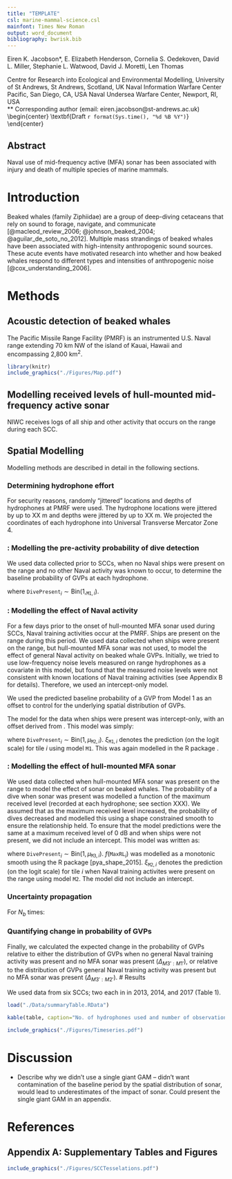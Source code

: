 ```yaml
---
title: "TEMPLATE"
csl: marine-mammal-science.csl
mainfont: Times New Roman
output: word_document
bibliography: bwrisk.bib
---
```


\flushleft
\normalsize
\hfill\break  
Eiren K. Jacobson\textsuperscript{1}*, E. Elizabeth Henderson\textsuperscript{2}, Cornelia S. Oedekoven\textsuperscript{1}, David L. Miller\textsuperscript{1}, Stephanie L. Watwood\textsuperscript{3}, David J. Moretti\textsuperscript{3}, Len Thomas\textsuperscript{1}
  
\scriptsize
\textsuperscript{1} Centre for Research into Ecological and Environmental Modelling, University of St Andrews, St Andrews, Scotland, UK
\textsuperscript{2} Naval Information Warfare Center Pacific, San Diego, CA, USA 
\textsuperscript{3} Naval Undersea Warfare Center, Newport, RI, USA  
\*\* Corresponding author (email: eiren.jacobson@st-andrews.ac.uk)
\normalsize
\hfill\break   
\begin{center}
\textbf{Draft `r format(Sys.time(), "%d %B %Y")`}
\end{center}
\hfill\break   

## Abstract

Naval use of mid-frequency active (MFA) sonar has been associated with injury and death of multiple species of marine mammals.  

# Introduction

Beaked whales (family Ziphiidae) are a group of deep-diving cetaceans that rely on sound to forage, navigate, and communicate [@macleod_review_2006; @johnson_beaked_2004; @aguilar_de_soto_no_2012].  Multiple mass strandings of beaked whales have been associated with high-intensity anthropogenic sound sources.  These acute events have motivated research into whether and how beaked whales respond to different types and intensities of anthropogenic noise [@cox_understanding_2006].



# Methods

## Acoustic detection of beaked whales

The Pacific Missile Range Facility (PMRF) is an instrumented U.S. Naval range extending 70 km NW of the island of Kauai, Hawaii and encompassing 2,800 km^2^.  

```r
library(knitr)
include_graphics("./Figures/Map.pdf")
```

## Modelling received levels of hull-mounted mid-frequency active sonar

NIWC receives logs of all ship and other activity that occurs on the range during each SCC. 

## Spatial Modelling

Modelling methods are described in detail in the following sections.  

### Determining hydrophone effort

For security reasons, randomly "jittered" locations and depths of hydrophones at PMRF were used.  The hydrophone locations were jittered by up to XX m and depths were jittered by up to XX m.  We projected the coordinates of each hydrophone into Universal Transverse Mercator Zone 4. 

### \texttt{M1}: Modelling the pre-activity probability of dive detection

We used data collected prior to SCCs, when no Naval ships were present on the range and no other Naval activity was known to occur, to determine the baseline probability of GVPs at each hydrophone.  

\begin{equation}
    \text{logit}\left(\mu_{\texttt{M1},i}\right) = \beta_{\texttt{M1},0} +  f(\texttt{MRF}_i) + f(\texttt{Depth}_i) + \log_e A_i, \qquad (\texttt{M1})
\end{equation}

where $\texttt{DivePresent}_i \sim \text{Bin}(1, _{\texttt{M1},i})$. 

### \texttt{M2}: Modelling the effect of Naval activity

For a few days prior to the onset of hull-mounted MFA sonar used during SCCs, Naval training activities occur at the PMRF.  Ships are present on the range during this period.  We used data collected when ships were present on the range, but hull-mounted MFA sonar was not used, to model the effect of general Naval activity on beaked whale GVPs.  Initially, we tried to use low-frequency noise levels measured on range hydrophones as a covariate in this model, but found that the measured noise levels were not consistent with known locations of Naval training activities (see Appendix B for details).  Therefore, we used an intercept-only model. 

We used the predicted baseline probability of a GVP from Model 1 as an offset to control for the underlying spatial distribution of GVPs.

The model for the data when ships were present was intercept-only, with an offset derived from \texttt{M1}. This model was simply:

\begin{equation}
    \text{logit}\left(\mu_{\texttt{M2},i}\right) = \beta_{\texttt{M2},0} + \log_e \xi_{\texttt{M1}, i}, \qquad (\texttt{M2})
\end{equation}
where $\texttt{DivePresent}_i \sim \text{Bin}(1, \mu_{\texttt{M2},i})$. $\xi_{\texttt{M1}, i}$ denotes the prediction (on the $\text{logit}$ scale) for tile $i$ using model $\texttt{M1}$. This was again modelled in the R package \texttt{mgcv}.

### \texttt{M3}: Modelling the effect of hull-mounted MFA sonar

We used data collected when hull-mounted MFA sonar was present on the range to model the effect of sonar on beaked whales. The probability of a dive when sonar was present was modelled a function of the maximum received level (recorded at each hydrophone; see section XXX). We assumed that as the maximum received level increased, the probability of dives decreased and modelled this using a shape constrained smooth to ensure the relationship held. To ensure that the model predictions were the same at a maximum received level of 0 dB and when ships were not present, we did not include an intercept. This model was written as:

\begin{equation}
    \text{logit}\left(\mu_{\texttt{M3},i}\right) = f(\texttt{MaxRL}_i) + \log_e \xi_{\texttt{M2}, i}, \qquad (\texttt{M3})
\end{equation}
where $\texttt{DivePresent}_i \sim \text{Bin}(1, \mu_{\texttt{M3},i})$. $f(\texttt{MaxRL}_i)$ was modelled as a monotonic smooth using the R package \texttt{scam} [pya_shape_2015]. $\xi_{\texttt{M2}, i}$ denotes the prediction (on the $\text{logit}$ scale) for tile $i$ when Naval training activites were present on the range using model $\texttt{M2}$. The model did not include an intercept.

### Uncertainty propagation

For $N_b$ times:
\begin{enumerate}
    \item Draw a sample from the posterior of $\texttt{M1}$:  $\tilde{\boldsymbol{\beta}}_\texttt{M1}\sim\text{MVN}(\hat{\boldsymbol{\beta}}_\texttt{M1}, \mathbf{V}_\texttt{M1})$.
    \item Calculate a new offset for $\texttt{M2}$, $\tilde{\boldsymbol{\xi}}_{\texttt{M1}} = \mathbf{X}_{p,\texttt{M1}} \tilde{\boldsymbol{\beta}}_\texttt{M1} + \log_e \mathbf{A}$.
    \item Refit $\texttt{M2}$ with $\tilde{\boldsymbol{\xi}}_{\texttt{M1}}$ as the offset, to obtain $\texttt{M2}^\prime$.
    \item Draw a sample from the posterior of $\texttt{M2}^\prime$:  $\tilde{\boldsymbol{\beta}}_{\texttt{M2}^\prime} \sim\text{MVN}(\hat{\boldsymbol{\beta}}_{\texttt{M2}^\prime}, \mathbf{V}_{\texttt{M2}^\prime})$
    \item Calculate a new offset for $\texttt{M3}$, $\tilde{\boldsymbol{\xi}}_{\texttt{M2}} = \mathbf{X}_{p,\texttt{M2}} \tilde{\boldsymbol{\beta}}_\texttt{M2}^\prime + \tilde{\boldsymbol{\xi}}_{\texttt{M1}}$ (predictions for the sonar data locations for $\texttt{M2}^\prime$).
    \item Refit $\texttt{M3}$ with offset $\tilde{\boldsymbol{\xi}}_{\texttt{M2}}$ to obtain $\texttt{M3}^\prime$.
    \item Predict $\boldsymbol{\mu}_{\texttt{M1}^\prime}$, $\boldsymbol{\mu}_{\texttt{M2}^\prime}$, and $\boldsymbol{\mu}_{\texttt{M3}^\prime}$ over prediction grid and store them.
\end{enumerate}

### Quantifying change in probability of GVPs

Finally, we calculated the expected change in the probability of GVPs relative to either the distribution of GVPs when no general Naval training activity was present and no MFA sonar was present ($\Delta_{M3':M1'}$), or relative to the distribution of GVPs general Naval training activity was present but no MFA sonar was present ($\Delta_{M3':M2'}$).
# Results

We used data from six SCCs; two each in in 2013, 2014, and 2017 (Table 1). 

```r

load("./Data/summaryTable.RData")

kable(table, caption="No. of hydrophones used and number of observations made (no. 30 min periods) for each SCC before the exercise began, during Phase A, and during Phase B.")

```

```r
include_graphics("./Figures/Timeseries.pdf")
```

# Discussion

- Describe why we didn't use a single giant GAM -- didn't want contamination of the baseline period by the spatial distribution of sonar, would lead to underestimates of the impact of sonar. Could present the single giant GAM in an appendix.

# References

\setlength{\parindent}{-0.2in}
\setlength{\leftskip}{0.2in}
\setlength{\parskip}{8pt}
\noindent

<div id="refs"></div>

\newpage
## Appendix A: Supplementary Tables and Figures

```r

include_graphics("./Figures/SCCTesselations.pdf")

```